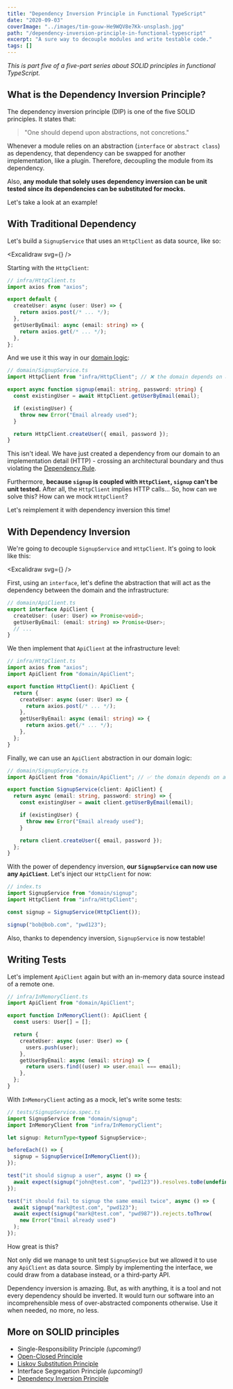 ```yaml
---
title: "Dependency Inversion Principle in Functional TypeScript"
date: "2020-09-03"
coverImage: "../images/tim-gouw-He9WQV8e7Kk-unsplash.jpg"
path: "/dependency-inversion-principle-in-functional-typescript"
excerpt: "A sure way to decouple modules and write testable code."
tags: []
---
```



_This is part five of a five-part series about SOLID principles in functional TypeScript._

## What is the Dependency Inversion Principle?

The dependency inversion principle (DIP) is one of the five SOLID principles. It states that:

> "One should depend upon abstractions, not concretions."

Whenever a module relies on an abstraction (`interface` or `abstract class`) as dependency, that dependency can be swapped for another implementation, like a plugin.
Therefore, decoupling the module from its dependency.

Also, **any module that solely uses dependency inversion can be unit tested since its dependencies can be substituted for mocks.**

Let's take a look at an example!

## With Traditional Dependency

Let's build a `SignupService` that uses an `HttpClient` as data source, like so:

<Excalidraw svg={<TraditionalDependencySvg />} />

Starting with the `HttpClient`:

```ts
// infra/HttpClient.ts
import axios from "axios";

export default {
  createUser: async (user: User) => {
    return axios.post(/* ... */);
  },
  getUserByEmail: async (email: string) => {
    return axios.get(/* ... */);
  },
};
```

And we use it this way in our [domain logic](https://en.wikipedia.org/wiki/Business_logic):

```ts
// domain/SignupService.ts
import HttpClient from "infra/HttpClient"; // ❌ the domain depends on a concretion from the infra

export async function signup(email: string, password: string) {
  const existingUser = await HttpClient.getUserByEmail(email);

  if (existingUser) {
    throw new Error("Email already used");
  }

  return HttpClient.createUser({ email, password });
}
```

This isn't ideal. We have just created a dependency from our domain to an implementation detail (HTTP) - crossing an architectural boundary and thus violating the [Dependency Rule](https://blog.cleancoder.com/uncle-bob/2012/08/13/the-clean-architecture.html).

Furthermore, **because `signup` is coupled with `HttpClient`, `signup` can't be unit tested.** After all, the `HttpClient` implies HTTP calls...
So, how can we solve this? How can we mock `HttpClient`?

Let's reimplement it with dependency inversion this time!

## With Dependency Inversion

We're going to decouple `SignupService` and `HttpClient`. It's going to look like this:

<Excalidraw svg={<DependencyInversionSvg />} />

First, using an `interface`, let's define the abstraction that will act as the dependency between the domain and the infrastructure:

```ts
// domain/ApiClient.ts
export interface ApiClient {
  createUser: (user: User) => Promise<void>;
  getUserByEmail: (email: string) => Promise<User>;
  // ...
}
```

We then implement that `ApiClient` at the infrastructure level:

```ts
// infra/HttpClient.ts
import axios from "axios";
import ApiClient from "domain/ApiClient";

export function HttpClient(): ApiClient {
  return {
    createUser: async (user: User) => {
      return axios.post(/* ... */);
    },
    getUserByEmail: async (email: string) => {
      return axios.get(/* ... */);
    },
  };
}
```

Finally, we can use an `ApiClient` abstraction in our domain logic:

```ts
// domain/SignupService.ts
import ApiClient from "domain/ApiClient"; // ✅ the domain depends on an abstraction of the infra

export function SignupService(client: ApiClient) {
  return async (email: string, password: string) => {
    const existingUser = await client.getUserByEmail(email);

    if (existingUser) {
      throw new Error("Email already used");
    }

    return client.createUser({ email, password });
  };
}
```

With the power of dependency inversion, **our `SignupService` can now use any `ApiClient`**. Let's inject our `HttpClient` for now:

```ts
// index.ts
import SignupService from "domain/signup";
import HttpClient from "infra/HttpClient";

const signup = SignupService(HttpClient());

signup("bob@bob.com", "pwd123");
```

Also, thanks to dependency inversion, `SignupService` is now testable!

## Writing Tests

Let's implement `ApiClient` again but with an in-memory data source instead of a remote one.

```ts
// infra/InMemoryClient.ts
import ApiClient from "domain/ApiClient";

export function InMemoryClient(): ApiClient {
  const users: User[] = [];

  return {
    createUser: async (user: User) => {
      users.push(user);
    },
    getUserByEmail: async (email: string) => {
      return users.find((user) => user.email === email);
    },
  };
}
```

With `InMemoryClient` acting as a mock, let's write some tests:

```ts
// tests/SignupService.spec.ts
import SignupService from "domain/signup";
import InMemoryClient from "infra/InMemoryClient";

let signup: ReturnType<typeof SignupService>;

beforeEach(() => {
  signup = SignupService(InMemoryClient());
});

test("it should signup a user", async () => {
  await expect(signup("john@test.com", "pwd123")).resolves.toBe(undefined);
});

test("it should fail to signup the same email twice", async () => {
  await signup("mark@test.com", "pwd123");
  await expect(signup("mark@test.com", "pwd987")).rejects.toThrow(
    new Error("Email already used")
  );
});
```

How great is this?

Not only did we manage to unit test `SignupSevice` but we allowed it to use any `ApiClient` as data source. Simply by implementing the interface, we could draw from a database instead, or a third-party API.

Dependency inversion is amazing. But, as with anything, it is a tool and not every dependency should be inverted. It would turn our software into an incomprehensible mess of over-abstracted components otherwise. Use it when needed, no more, no less.

<!-- On top of that, modules that are unlikely to change, namely stable dependencies, can be depended on just fine. -->

## More on SOLID principles

- Single-Responsibility Principle _(upcoming!)_
- [Open-Closed Principle](/open-closed-principle-in-functional-typescript)
- [Liskov Substitution Principle](/liskov-substitution-principle-in-functional-typescript)
- Interface Segregation Principle _(upcoming!)_
- [Dependency Inversion Principle](/dependency-inversion-principle-in-functional-typescript)
